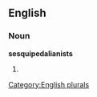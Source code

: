 
==English==

===Noun===
'''sesquipedalianists'''

# {{plural of|[[sesquipedalianist]]}}

[[Category:English plurals]]